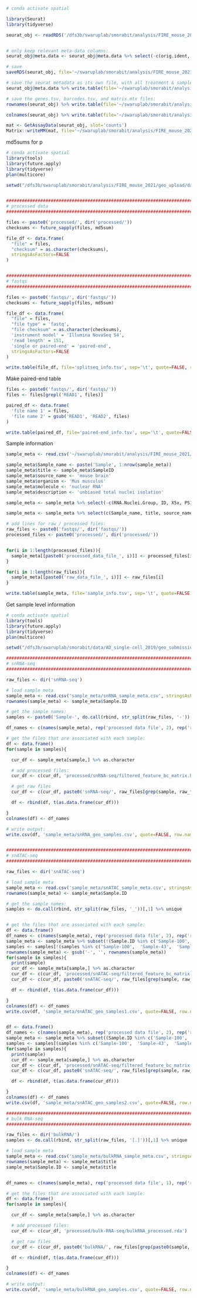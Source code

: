 
```r

# conda activate spatial

library(Seurat)
library(tidyverse)

seurat_obj <- readRDS('/dfs3b/swaruplab/smorabit/analysis/FIRE_mouse_2021/data/FIRE_mouse_seurat.rds')


# only keep relevant meta-data columns:
seurat_obj@meta.data <- seurat_obj@meta.data %>% select(-c(orig.ident, X, cell_barcode, species, umi_count, umi_count_50dup, gene_count, SampleID, ID, X5x, PS19, FIRE.Csf1R, Inj, RNA.Date, Nuclei.Date, Randomize, group, RNA_snn_res.1, seurat_clusters, pANN_0.25_0.09_4170, DF.classifications_0.25_0.09_4170, DF.classifications_0.25_0.09_4000, Doublet, RNA_snn_res.0.7, leiden_res0.7, leiden_res1.5, cortical_layer, DX_cluster, RNA.Concentration))

# save
saveRDS(seurat_obj, file='~/swaruplab/smorabit/analysis/FIRE_mouse_2021/geo_upload/data/seurat_filtered_analyzed.rds')

# save the seurat metadata as its own file, with all treatment & sample info etc
seurat_obj@meta.data %>% write.table(file='~/swaruplab/smorabit/analysis/FIRE_mouse_2021/geo_upload/data/cell_metadata.txt', sep='\t', quote=FALSE, row.names=FALSE)

# save the genes.tsv, barcodes.tsv, and matrix.mtx files:
rownames(seurat_obj) %>% write.table(file='~/swaruplab/smorabit/analysis/FIRE_mouse_2021/geo_upload/data/genes.tsv', sep='\t', quote=FALSE, row.names=FALSE, col.names=FALSE)

colnames(seurat_obj) %>% write.table(file='~/swaruplab/smorabit/analysis/FIRE_mouse_2021/geo_upload/data/barcodes.tsv', sep='\t', quote=FALSE, row.names=FALSE, col.names=FALSE)

mat <- GetAssayData(seurat_obj, slot='counts')
Matrix::writeMM(mat, file='~/swaruplab/smorabit/analysis/FIRE_mouse_2021/geo_upload/data/matrix.mtx')

```

md5sums for p
```r

# conda activate spatial
library(tools)
library(future.apply)
library(tidyverse)
plan(multicore)

setwd("/dfs3b/swaruplab/smorabit/analysis/FIRE_mouse_2021/geo_upload/data/")


################################################################################
# processed data
################################################################################

files <- paste0('processed/', dir('processed/'))
checksums <- future_sapply(files, md5sum)

file_df <- data.frame(
  "file" = files,
  "checksum" = as.character(checksums),
  stringsAsFactors=FALSE
)


################################################################################
# fastqs
################################################################################

files <- paste0('fastqs/', dir('fastqs/'))
checksums <- future_sapply(files, md5sum)

file_df <- data.frame(
  "file" = files,
  "file type" = 'fastq',
  "file checksum" = as.character(checksums),
  'instrument model' = 'Illumina NovaSeq S4',
  'read length' = 151,
  'single or paired-end' = 'paired-end',
  stringsAsFactors=FALSE
)

write.table(file_df, file='splitseq_info.tsv', sep='\t', quote=FALSE, row.names=FALSE)

```

Make paired-end table

```r

files <- paste0('fastqs/', dir('fastqs/'))
files <- files[grepl('READ1', files)]

paired_df <- data.frame(
  'file name 1' = files,
  'file name 2' = gsub('READ1', 'READ2', files)
)

write.table(paired_df, file='paired-end_info.tsv', sep='\t', quote=FALSE, row.names=FALSE)

```

Sample information

```r

sample_meta <- read.csv('~/swaruplab/smorabit/analysis/FIRE_mouse_2021/data/splitseq_meta.csv')

sample_meta$Sample_name <- paste('Sample', 1:nrow(sample_meta))
sample_meta$title <- sample_meta$SampleID
sample_meta$source_name <- 'mouse brain'
sample_meta$organism <- 'Mus musculus'
sample_meta$molecule <- 'nuclear RNA'
sample_meta$description <- 'unbiased total nuclei isolation'

sample_meta <- sample_meta %>% select(-c(RNA.Nuclei.Group, ID, X5x, PS19, FIRE.Csf1R, Sac, Dissection.Batch, Inj, RNA.Date, RNA.Concentration, Randomize, Nuclei.Date))

sample_meta <- sample_meta %>% select(c(Sample_name, title, source_name, organism, Age, Sex, DX, RIN, molecule, description))

# add lines for raw / processed files:
raw_files <- paste0('fastqs/', dir('fastqs/'))
processed_files <- paste0('processed/', dir('processed/'))


for(i in 1:length(processed_files)){
  sample_meta[[paste0('processed_data_file_', i)]] <- processed_files[i]
}

for(i in 1:length(raw_files)){
  sample_meta[[paste0('raw_data_file_', i)]] <- raw_files[i]
}

write.table(sample_meta, file='sample_info.tsv', sep='\t', quote=FALSE, row.names=FALSE)


```



Get sample level information

```r
# conda activate spatial
library(tools)
library(future.apply)
library(tidyverse)
plan(multicore)

setwd("/dfs3b/swaruplab/smorabit/data/AD_single-cell_2019/geo_submission")

################################################################################
# snRNA-seq
################################################################################

raw_files <- dir('snRNA-seq')

# load sample meta
sample_meta <- read.csv('sample_meta/snRNA_sample_meta.csv', stringsAsFactors=FALSE)
rownames(sample_meta) <- sample_meta$Sample.ID

# get the sample names:
samples <- paste0('Sample-', do.call(rbind, str_split(raw_files, '-'))[,2]) %>% unique

df_names <- c(names(sample_meta), rep('processed data file', 2), rep('raw file', 24))

# get the files that are associated with each sample:
df <- data.frame()
for(sample in samples){

  cur_df <- sample_meta[sample,] %>% as.character

  # add processed files:
  cur_df <- c(cur_df, 'processed/snRNA-seq/filtered_feature_bc_matrix.h5', 'processed/snRNA-seq/cell_meta.csv')

  # get raw files
  cur_df <- c(cur_df, paste0('snRNA-seq/', raw_files[grep(sample, raw_files)]))

  df <- rbind(df, t(as.data.frame(cur_df)))

}
colnames(df) <- df_names

# write output:
write.csv(df, 'sample_meta/snRNA_geo_samples.csv', quote=FALSE, row.names=FALSE)


################################################################################
# snATAC-seq
################################################################################

raw_files <- dir('snATAC-seq')

# load sample meta
sample_meta <- read.csv('sample_meta/snATAC_sample_meta.csv', stringsAsFactors=FALSE)
rownames(sample_meta) <- sample_meta$Sample.ID

# get the sample names:
samples <- do.call(rbind, str_split(raw_files, '_'))[,1] %>% unique


# get the files that are associated with each sample:
df <- data.frame()
df_names <- c(names(sample_meta), rep('processed data file', 2), rep('raw file', 4))
sample_meta <- sample_meta %>% subset(!(Sample.ID %in% c('Sample-100',  'Sample-43',  'Sample-45',  'Sample-96')))
samples <- samples[!(samples %in% c('Sample-100',  'Sample-43',  'Sample-45',  'Sample-96'))]
rownames(sample_meta) <- gsub('-', '', rownames(sample_meta))
for(sample in samples){
  print(sample)
  cur_df <- sample_meta[sample,] %>% as.character
  cur_df <- c(cur_df, 'processed/snATAC-seq/filtered_feature_bc_matrix.h5', 'processed/snATAC-seq/cell_meta.csv')
  cur_df <- c(cur_df, paste0('snATAC-seq/', raw_files[grep(sample, raw_files)]))

  df <- rbind(df, t(as.data.frame(cur_df)))

}
colnames(df) <- df_names
write.csv(df, 'sample_meta/snATAC_geo_samples1.csv', quote=FALSE, row.names=FALSE)


df <- data.frame()
df_names <- c(names(sample_meta), rep('processed data file', 2), rep('raw file', 16))
sample_meta <- sample_meta %>% subset((Sample.ID %in% c('Sample-100',  'Sample-43',  'Sample-45',  'Sample-96')))
samples <- samples[(samples %in% c('Sample-100',  'Sample-43',  'Sample-45',  'Sample-96'))]
for(sample in samples){
  print(sample)
  cur_df <- sample_meta[sample,] %>% as.character
  cur_df <- c(cur_df, 'processed/snATAC-seq/filtered_feature_bc_matrix.h5', 'processed/snATAC-seq/cell_meta.csv')
  cur_df <- c(cur_df, paste0('snATAC-seq/', raw_files[grep(sample, raw_files)]))

  df <- rbind(df, t(as.data.frame(cur_df)))

}
colnames(df) <- df_names
write.csv(df, 'sample_meta/snATAC_geo_samples2.csv', quote=FALSE, row.names=FALSE)

################################################################################
# bulk RNA-seq
################################################################################

raw_files <- dir('bulkRNA/')
samples <- do.call(rbind, str_split(raw_files, '[.]'))[,1] %>% unique

# load sample meta
sample_meta <- read.csv('sample_meta/bulkRNA_sample_meta.csv', stringsAsFactors=FALSE)
rownames(sample_meta) <- sample_meta$title
sample_meta$Sample.ID <- sample_meta$title


df_names <- c(names(sample_meta), rep('processed data file', 1), rep('raw file', 2))

# get the files that are associated with each sample:
df <- data.frame()
for(sample in samples){

  cur_df <- sample_meta[sample,] %>% as.character

  # add processed files:
  cur_df <- c(cur_df, 'processed/bulk-RNA-seq/bulkRNA_processed.rda')

  # get raw files
  cur_df <- c(cur_df, paste0('bulkRNA/', raw_files[grep(paste0(sample, '[.]'), raw_files)]))

  df <- rbind(df, t(as.data.frame(cur_df)))

}
colnames(df) <- df_names

# write output:
write.csv(df, 'sample_meta/bulkRNA_geo_samples.csv', quote=FALSE, row.names=FALSE)


```

